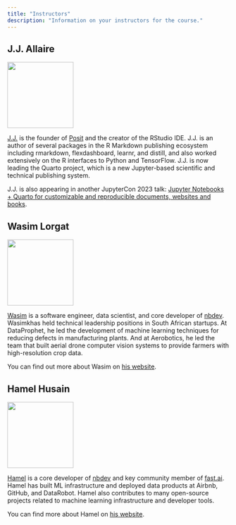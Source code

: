```yaml
---
title: "Instructors"
description: "Information on your instructors for the course."
---
```


## J.J. Allaire

[![](photos/jj.png){width="150" fig-align="center"}](https://www.linkedin.com/in/jjallaire/)

[J.J.](https://www.linkedin.com/in/jjallaire/) is the founder of [Posit](https://posit.co/) and the creator of the RStudio IDE. J.J. is an author of several packages in the R Markdown publishing ecosystem including rmarkdown, flexdashboard, learnr, and distill, and also worked extensively on the R interfaces to Python and TensorFlow. J.J. is now leading the Quarto project, which is a new Jupyter-based scientific and technical publishing system.

J.J. is also appearing in another JupyterCon 2023 talk: [Jupyter Notebooks + Quarto for customizable and reproducible documents, websites and books](https://cfp.jupytercon.com/2023/talk/CZDZSB/).


## Wasim Lorgat

[![](photos/wasim.jpeg){width="150" fig-align="center"}](https://wasimlorgat.com/)

[Wasim](https://wasimlorgat.com/) is a software engineer, data scientist, and core developer of [nbdev](https://nbdev.fast.ai/). Wasimkhas held technical leadership positions in South African startups. At DataProphet, he led the development of machine learning techniques for reducing defects in manufacturing plants. And at Aerobotics, he led the team that built aerial drone computer vision systems to provide farmers with high-resolution crop data.

You can find out more about Wasim on [his website](https://wasimlorgat.com/).

## Hamel Husain

[![](photos/hamel.jpeg){width="150" fig-align="center"}](https://hamel.dev)

[Hamel](https://hamel.dev) is a core developer of [nbdev](https://nbdev.fast.ai/) and key community member of [fast.ai](https://fast.ai/). Hamel has built ML infrastructure and deployed data products at Airbnb, GitHub, and DataRobot. Hamel also contributes to many open-source projects related to machine learning infrastructure and developer tools.

You can find more about Hamel on [his website](https://hamel.dev/).
